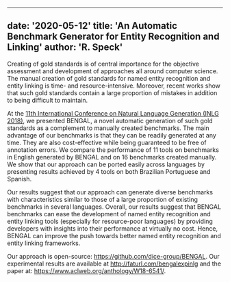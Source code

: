 
---
date: '2020-05-12'
title: 'An Automatic Benchmark Generator for Entity Recognition and Linking'
author: 'R. Speck'
---
Creating of gold standards is of central importance for the objective assessment and development of approaches all around computer science. The manual creation of gold standards for named entity recognition and entity linking is time- and resource-intensive. Moreover, recent works show that such gold standards contain a large proportion of mistakes in addition to being difficult to maintain.

At the [11th International Conference on Natural Language Generation (INLG 2018)](https://inlg2018.uvt.nl/), we presented BENGAL, a novel automatic generation of such gold standards as a complement to manually created benchmarks. The main advantage of our benchmarks is that they can be readily generated at any time. They are also cost-effective while being guaranteed to be free of annotation errors. We compare the performance of 11 tools on benchmarks in English generated by BENGAL and on 16 benchmarks created manually. We show that our approach can be ported easily across languages by presenting results achieved by 4 tools on both Brazilian Portuguese and Spanish.

Our results suggest that our approach can generate diverse benchmarks with characteristics similar to those of a large proportion of existing benchmarks in several languages. Overall, our results suggest that BENGAL benchmarks can ease the development of  named entity recognition and entity linking tools (especially for resource-poor languages) by providing developers with insights into their performance at virtually no cost. Hence, BENGAL can improve the push towards better  named entity recognition and entity linking frameworks.

Our approach is open-source: https://github.com/dice-group/BENGAL. Our experimental results are available at http://faturl.com/bengalexpinlg and the paper at: https://www.aclweb.org/anthology/W18-6541/.
